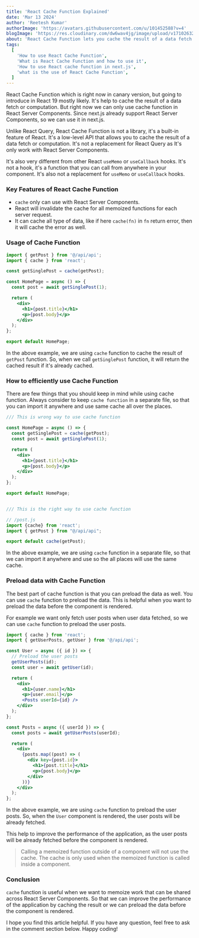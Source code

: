 ```yaml
---
title: 'React Cache Function Explained'
date: 'Mar 13 2024'
author: 'Reetesh Kumar'
authorImage: 'https://avatars.githubusercontent.com/u/101452588?v=4'
blogImage: 'https://res.cloudinary.com/dw6wav4jg/image/upload/v1710263222/cahe_dd8sxw.png'
about: 'React Cache Function lets you cache the result of a data fetch or computation. We can only use cache function in React Server Components'
tags:
  [
    'How to use React Cache Function',
    'What is React Cache Function and how to use it',
    'How to use React cache function in next.js',
    'what is the use of React Cache Function',
  ]
---
```


React Cache Function which is right now in canary version, but going to introduce in React 19 mostly likely. It's help to cache the result of a data fetch or computation. But right now we can only use cache function in React Server Components. Since next.js already support React Server Components, so we can use it in next.js.

Unlike React Query, React Cache Function is not a library, it's a built-in feature of React. It's a low-level API that allows you to cache the result of a data fetch or computation. It's not a replacement for React Query as It's only work with React Server Components.

It's also very different from other React `useMemo` or `useCallback` hooks. It's not a hook, it's a function that you can call from anywhere in your component. It's also not a replacement for `useMemo` or `useCallback` hooks.

### Key Features of React Cache Function

- `cache` only can use with React Server Components.
- React will invalidate the cache for all memoized functions for each server request.
- It can cache all type of data, like if here `cache(fn)` in `fn` return error, then it will cache the error as well.

### Usage of Cache Function

```jsx
import { getPost } from '@/api/api';
import { cache } from 'react';

const getSinglePost = cache(getPost);

const HomePage = async () => {
  const post = await getSinglePost(1);

  return (
    <div>
      <h1>{post.title}</h1>
      <p>{post.body}</p>
    </div>
  );
};

export default HomePage;
```

In the above example, we are using `cache` function to cache the result of `getPost` function. So, when we call `getSinglePost` function, it will return the cached result if it's already cached.

### How to efficiently use Cache Function

There are few things that you should keep in mind while using cache function. Always consider to keep `cache function` in a separate file, so that you can import it anywhere and use same cache all over the places.

```jsx
/// This is wrong way to use cache function

const HomePage = async () => {
  const getSinglePost = cache(getPost);
  const post = await getSinglePost(1);

  return (
    <div>
      <h1>{post.title}</h1>
      <p>{post.body}</p>
    </div>
  );
};

export default HomePage;


/// This is the right way to use cache function

// /post.js
import {cache} from 'react';
import { getPost } from "@/api/api";

export default cache(getPost);
```

In the above example, we are using `cache` function in a separate file, so that we can import it anywhere and use so the all places will use the same cache.

### Preload data with Cache Function

The best part of cache function is that you can preload the data as well. You can use `cache` function to preload the data. This is helpful when you want to preload the data before the component is rendered.

For example we want only fetch user posts when user data fetched, so we can use `cache` function to preload the user posts.

```jsx
import { cache } from 'react';
import { getUserPosts, getUser } from '@/api/api';

const User = async ({ id }) => {
  // Preload the user posts
  getUserPosts(id);
  const user = await getUser(id);

  return (
    <div>
      <h1>{user.name}</h1>
      <p>{user.email}</p>
      <Posts userId={id} />
    </div>
  );
};

const Posts = async ({ userId }) => {
  const posts = await getUserPosts(userId);

  return (
    <div>
      {posts.map((post) => (
        <div key={post.id}>
          <h1>{post.title}</h1>
          <p>{post.body}</p>
        </div>
      ))}
    </div>
  );
};
```

In the above example, we are using `cache` function to preload the user posts. So, when the `User` component is rendered, the user posts will be already fetched.

This help to improve the performance of the application, as the user posts will be already fetched before the component is rendered.

> Calling a memoized function outside of a component will not use the cache. The cache is only used when the memoized function is called inside a component.

### Conclusion

`cache` function is useful when we want to memoize work that can be shared across React Server Components. So that we can improve the performance of the application by caching the result or we can preload the data before the component is rendered.

I hope you find this article helpful. If you have any question, feel free to ask in the comment section below. Happy coding!
